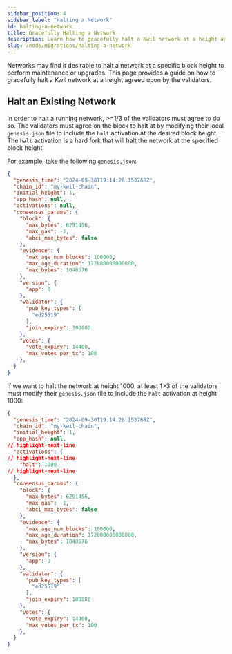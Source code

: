 ```yaml
---
sidebar_position: 4
sidebar_label: "Halting a Network"
id: halting-a-network
title: Gracefully Halting a Network
description: Learn how to gracefully halt a Kwil network at a height agreed upon by the validators.
slug: /node/migrations/halting-a-network
---
```


Networks may find it desirable to halt a network at a specific block height to perform maintenance or upgrades. This page provides a guide on how to gracefully
halt a Kwil network at a height agreed upon by the validators.

## Halt an Existing Network

In order to halt a running network, >=1/3 of the validators must agree to do so. The validators must agree on the block to halt at by modifying their local
`genesis.json` file to include the `halt` activation at the desired block height. The `halt` activation is a hard fork that will halt the network at the
specified block height.

For example, take the following `genesis.json`:

```json title="genesis.json"
{
  "genesis_time": "2024-09-30T19:14:28.153768Z",
  "chain_id": "my-kwil-chain",
  "initial_height": 1,
  "app_hash": null,
  "activations": null,
  "consensus_params": {
    "block": {
      "max_bytes": 6291456,
      "max_gas": -1,
      "abci_max_bytes": false
    },
    "evidence": {
      "max_age_num_blocks": 100000,
      "max_age_duration": 172800000000000,
      "max_bytes": 1048576
    },
    "version": {
      "app": 0
    },
    "validator": {
      "pub_key_types": [
        "ed25519"
      ],
      "join_expiry": 100800
    },
    "votes": {
      "vote_expiry": 14400,
      "max_votes_per_tx": 100
    },
  }
}
```

If we want to halt the network at height 1000, at least 1>3 of the validators must modify their `genesis.json` file to include the `halt` activation at
height 1000:

```json title="genesis.json"
{
  "genesis_time": "2024-09-30T19:14:28.153768Z",
  "chain_id": "my-kwil-chain",
  "initial_height": 1,
  "app_hash": null,
// highlight-next-line
  "activations": {
// highlight-next-line
    "halt": 1000
// highlight-next-line
  },
  "consensus_params": {
    "block": {
      "max_bytes": 6291456,
      "max_gas": -1,
      "abci_max_bytes": false
    },
    "evidence": {
      "max_age_num_blocks": 100000,
      "max_age_duration": 172800000000000,
      "max_bytes": 1048576
    },
    "version": {
      "app": 0
    },
    "validator": {
      "pub_key_types": [
        "ed25519"
      ],
      "join_expiry": 100800
    },
    "votes": {
      "vote_expiry": 14400,
      "max_votes_per_tx": 100
    },
  }
}
```